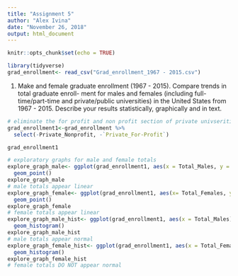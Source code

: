 ```yaml
---
title: "Assignment 5"
author: "Alex Ivina"
date: "November 26, 2018"
output: html_document
---
```


```r
knitr::opts_chunk$set(echo = TRUE)
```
```r
library(tidyverse)
grad_enrollment<- read_csv("Grad_enrollment_1967 - 2015.csv")
```

1. Make and female graduate enrollment (1967 - 2015). Compare trends in total graduate enroll- ment for males and females (including full-time/part-time and private/public universities) in the United States from 1967 - 2015. Describe your results statistically, graphically and in text.


```r
# eliminate the for profit and non profit section of private univserities
grad_enrollment1<-grad_enrollment %>% 
  select(-Private_Nonprofit, -`Private_For-Profit`)

grad_enrollment1

# exploratory graphs for male and female totals
explore_graph_male<- ggplot(grad_enrollment1, aes(x = Total_Males, y = Year))+
  geom_point()
explore_graph_male
# male totals appear linear
explore_graph_female<- ggplot(grad_enrollment1, aes(x= Total_Females, y = Year))+
  geom_point()
explore_graph_female
# female totals appear linear
explore_graph_male_hist<- ggplot(grad_enrollment1, aes(x = Total_Males))+
  geom_histogram()
explore_graph_male_hist
# male totals appear normal
explore_graph_female_hist<- ggplot(grad_enrollment1, aes(x = Total_Females))+
  geom_histogram()
explore_graph_female_hist
# female totals DO NOT appear normal



```


